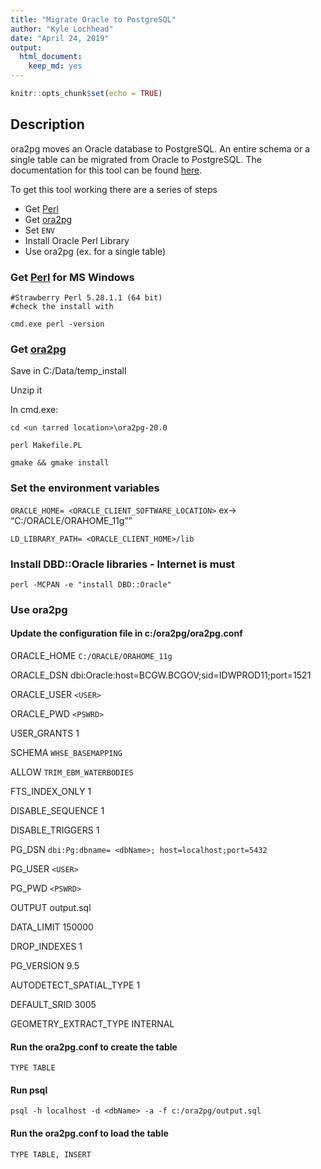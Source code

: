 ```yaml
---
title: "Migrate Oracle to PostgreSQL"
author: "Kyle Lochhead"
date: "April 24, 2019"
output:
  html_document:
    keep_md: yes
---
```


```r
knitr::opts_chunk$set(echo = TRUE)
```

## Description

ora2pg moves an Oracle database to PostgreSQL. An entire schema or a single table can be migrated from Oracle to PostgreSQL. The documentation for this tool can be found [here](http://ora2pg.darold.net/documentation.html).

To get this tool working there are a series of steps

* Get [Perl](https://www.perl.org/)
* Get [ora2pg](http://ora2pg.darold.net/)
* Set `ENV`
* Install Oracle Perl Library
* Use ora2pg (ex. for a single table)

### Get [Perl](http://strawberryperl.com/) for MS Windows
	#Strawberry Perl 5.28.1.1 (64 bit)
	#check the install with 
	
`cmd.exe perl -version`

### Get [ora2pg](https://github.com/darold/ora2pg/releases)

Save in C:/Data/temp_install

Unzip it

In cmd.exe:

`cd <un tarred location>\ora2pg-20.0`

`perl Makefile.PL`

`gmake && gmake install`

### Set the environment variables

`ORACLE_HOME= <ORACLE_CLIENT_SOFTWARE_LOCATION>` ex-> "C:/ORACLE/ORAHOME_11g""

`LD_LIBRARY_PATH= <ORACLE_CLIENT_HOME>/lib`

### Install DBD::Oracle libraries - Internet is must

`perl -MCPAN -e "install DBD::Oracle"`
	
### Use ora2pg
#### Update the configuration file in c:/ora2pg/ora2pg.conf

ORACLE_HOME	`C:/ORACLE/ORAHOME_11g`

ORACLE_DSN	dbi:Oracle:host=BCGW.BCGOV;sid=IDWPROD11;port=1521

ORACLE_USER	`<USER>`

ORACLE_PWD	`<PSWRD>`

USER_GRANTS     1

SCHEMA	`WHSE_BASEMAPPING`

ALLOW		`TRIM_EBM_WATERBODIES`

FTS_INDEX_ONLY	1

DISABLE_SEQUENCE	1

DISABLE_TRIGGERS 1

PG_DSN		`dbi:Pg:dbname= <dbName>; host=localhost;port=5432`

PG_USER	`<USER>`

PG_PWD	`<PSWRD>`

OUTPUT		output.sql

DATA_LIMIT	150000

DROP_INDEXES	1

PG_VERSION	9.5

AUTODETECT_SPATIAL_TYPE	1

DEFAULT_SRID		3005

GEOMETRY_EXTRACT_TYPE	INTERNAL

#### Run the ora2pg.conf to create the table 
`TYPE TABLE`

#### Run psql

`psql -h localhost -d <dbName> -a -f c:/ora2pg/output.sql`

#### Run the ora2pg.conf to load the table
`TYPE TABLE, INSERT`